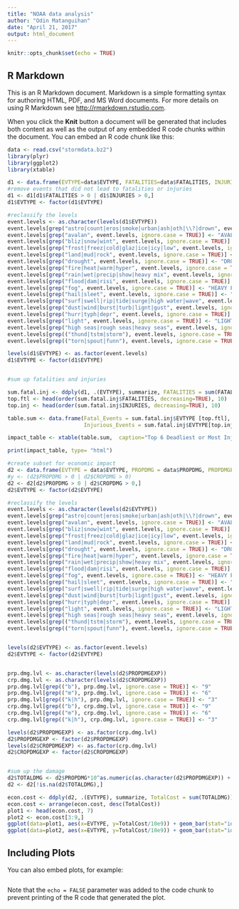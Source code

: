 ---
title: "NOAA data analysis"
author: "Odin Matanguihan"
date: "April 21, 2017"
output: html_document
---

```{r setup, include=FALSE}
knitr::opts_chunk$set(echo = TRUE)
```

## R Markdown

This is an R Markdown document. Markdown is a simple formatting syntax for authoring HTML, PDF, and MS Word documents. For more details on using R Markdown see <http://rmarkdown.rstudio.com>.

When you click the **Knit** button a document will be generated that includes both content as well as the output of any embedded R code chunks within the document. You can embed an R code chunk like this:

```{r}



data <- read.csv("stormdata.bz2")
library(plyr)
library(ggplot2)
library(xtable)

d1 <- data.frame(EVTYPE=data$EVTYPE, FATALITIES=data$FATALITIES, INJURIES=data$INJURIES)
#remove events that did not lead to fatalities or injuries
d1 <- d1[d1$FATALITIES > 0 | d1$INJURIES > 0,]
d1$EVTYPE <- factor(d1$EVTYPE)

#reclassify the levels
event.levels <- as.character(levels(d1$EVTYPE))
event.levels[grep("astro|count|eros|smoke|urban|ash|oth|\\?|drown", event.levels, ignore.case = TRUE)] <- "OTHERS"
event.levels[grep("avalan", event.levels, ignore.case = TRUE)] <- "AVALANCHE"
event.levels[grep("bliz|snow|wint", event.levels, ignore.case = TRUE)] <- "BLIZZARD"
event.levels[grep("frost|freez|cold|glaz|ice|icy|low", event.levels, ignore.case = TRUE)] <- "COLD/FROST"
event.levels[grep("land|mud|rock", event.levels, ignore.case = TRUE)] <- "DEBRIS FLOW"
event.levels[grep("drought", event.levels, ignore.case = TRUE)] <- "DROUGHT"
event.levels[grep("fire|heat|warm|hyper", event.levels, ignore.case = TRUE)] <- "EXCESSIVE HEAT"
event.levels[grep("rain|wet|precip|show|heavy mix", event.levels, ignore.case = TRUE)] <- "EXCESSIVE/HEAVY RAIN"
event.levels[grep("flood|dam|risi", event.levels, ignore.case = TRUE)] <- "FLOOD"
event.levels[grep("fog", event.levels, ignore.case = TRUE)] <- "HEAVY FOG"
event.levels[grep("hail|sleet", event.levels, ignore.case = TRUE)] <- "HAIL"
event.levels[grep("surf|swell|rip|tide|surge|high water|wave", event.levels, ignore.case = TRUE)] <- "HIGH SURF/SWELL"
event.levels[grep("dust|wind|burst|turb|lignt|gust", event.levels, ignore.case = TRUE)] <- "HIGH WIND"
event.levels[grep("hurr|typh|depr", event.levels, ignore.case = TRUE)] <- "HURRICANE"
event.levels[grep("light", event.levels, ignore.case = TRUE)] <- "LIGHTNING"
event.levels[grep("high seas|rough seas|heavy seas", event.levels, ignore.case = TRUE)] <- "MARINE MISHAP"
event.levels[grep(("thund|tstm|storm"), event.levels, ignore.case = TRUE)] <- "THUNDERSTORM"
event.levels[grep(("torn|spout|funn"), event.levels, ignore.case = TRUE)] <- "TORNADO"

levels(d1$EVTYPE) <- as.factor(event.levels)
d1$EVTYPE <- factor(d1$EVTYPE)


#sum up fatalities and injuries

sum.fatal.inj <- ddply(d1, .(EVTYPE), summarize, FATALITIES = sum(FATALITIES), INJURIES = sum(INJURIES))
top.ftl <- head(order(sum.fatal.inj$FATALITIES, decreasing=TRUE), 10)
top.inj <- head(order(sum.fatal.inj$INJURIES, decreasing=TRUE), 10)

table.sum <- data.frame(Fatal_Events = sum.fatal.inj$EVTYPE [top.ftl], Total_Fatalities = sum.fatal.inj$FATALITIES[top.ftl],
                        Injurious_Events = sum.fatal.inj$EVTYPE[top.inj], Total_Injuries = sum.fatal.inj$INJURIES[top.inj])

impact_table <- xtable(table.sum,  caption="Top 6 Deadliest or Most Injurious Weather Events")

print(impact_table, type= "html")

#create subset for economic impact
d2 <- data.frame(EVTYPE = data$EVTYPE, PROPDMG = data$PROPDMG, PROPDMGEXP = data$PROPDMGEXP, CROPDMG = data$CROPDMG, CROPDMGEXP = data$PROPDMGEXP)
#y <- (d2$PROPDMG > 0 | d2$CROPDMG > 0)
d2 <- d2[d2$PROPDMG > 0 | d2$CROPDMG > 0,]
d2$EVTYPE <- factor(d2$EVTYPE)

#reclassify the levels
event.levels <- as.character(levels(d2$EVTYPE))
event.levels[grep("astro|count|eros|smoke|urban|ash|oth|\\?|drown", event.levels, ignore.case = TRUE)] <- "OTHERS"
event.levels[grep("avalan", event.levels, ignore.case = TRUE)] <- "AVALANCHE"
event.levels[grep("bliz|snow|wint", event.levels, ignore.case = TRUE)] <- "BLIZZARD"
event.levels[grep("frost|freez|cold|glaz|ice|icy|low", event.levels, ignore.case = TRUE)] <- "COLD/FROST"
event.levels[grep("land|mud|rock", event.levels, ignore.case = TRUE)] <- "DEBRIS FLOW"
event.levels[grep("drought", event.levels, ignore.case = TRUE)] <- "DROUGHT"
event.levels[grep("fire|heat|warm|hyper", event.levels, ignore.case = TRUE)] <- "EXCESSIVE HEAT"
event.levels[grep("rain|wet|precip|show|heavy mix", event.levels, ignore.case = TRUE)] <- "EXCESSIVE/HEAVY RAIN"
event.levels[grep("flood|dam|risi", event.levels, ignore.case = TRUE)] <- "FLOOD"
event.levels[grep("fog", event.levels, ignore.case = TRUE)] <- "HEAVY FOG"
event.levels[grep("hail|sleet", event.levels, ignore.case = TRUE)] <- "HAIL"
event.levels[grep("surf|swell|rip|tide|surge|high water|wave", event.levels, ignore.case = TRUE)] <- "HIGH SURF/SWELL"
event.levels[grep("dust|wind|burst|turb|lignt|gust", event.levels, ignore.case = TRUE)] <- "HIGH WIND"
event.levels[grep("hurr|typh|depr", event.levels, ignore.case = TRUE)] <- "HURRICANE"
event.levels[grep("light", event.levels, ignore.case = TRUE)] <- "LIGHTNING"
event.levels[grep("high seas|rough seas|heavy seas", event.levels, ignore.case = TRUE)] <- "MARINE MISHAP"
event.levels[grep(("thund|tstm|storm"), event.levels, ignore.case = TRUE)] <- "THUNDERSTORM"
event.levels[grep(("torn|spout|funn"), event.levels, ignore.case = TRUE)] <- "TORNADO"


levels(d2$EVTYPE) <- as.factor(event.levels)
d2$EVTYPE <- factor(d2$EVTYPE)


prp.dmg.lvl <- as.character(levels(d2$PROPDMGEXP))
crp.dmg.lvl <- as.character(levels(d2$CROPDMGEXP))
prp.dmg.lvl[grep(("b"), prp.dmg.lvl, ignore.case = TRUE)] <- "9"
prp.dmg.lvl[grep(("m"), prp.dmg.lvl, ignore.case = TRUE)] <- "6"
prp.dmg.lvl[grep(("k|h"), prp.dmg.lvl, ignore.case = TRUE)] <- "3"
crp.dmg.lvl[grep(("b"), crp.dmg.lvl, ignore.case = TRUE)] <- "9"
crp.dmg.lvl[grep(("m"), crp.dmg.lvl, ignore.case = TRUE)] <- "6"
crp.dmg.lvl[grep(("k|h"), crp.dmg.lvl, ignore.case = TRUE)] <- "3"

levels(d2$PROPDMGEXP) <- as.factor(crp.dmg.lvl)
d2$PROPDMGEXP <- factor(d2$PROPDMGEXP)
levels(d2$CROPDMGEXP) <- as.factor(crp.dmg.lvl)
d2$CROPDMGEXP <- factor(d2$CROPDMGEXP)


#sum up the damage
d2$TOTALDMG <- d2$PROPDMG*10^as.numeric(as.character(d2$PROPDMGEXP)) + d2$CROPDMG*10^as.numeric(as.character(d2$CROPDMGEXP))
d2 <- d2[!is.na(d2$TOTALDMG),]

econ.cost <- ddply(d2, .(EVTYPE), summarize, TotalCost = sum(TOTALDMG))
econ.cost <- arrange(econ.cost, desc(TotalCost))
plot1 <- head(econ.cost, 7)
plot2 <- econ.cost[3:9,]
ggplot(data=plot1, aes(x=EVTYPE, y=TotalCost/10e9)) + geom_bar(stat="identity") + xlab("Event Types") + ylab("Cost in Billions of Dollars") + ggtitle("Cost of Weather Events, 1950-2011")
ggplot(data=plot2, aes(x=EVTYPE, y=TotalCost/10e9)) + geom_bar(stat="identity") + xlab("Event Types") + ylab("Cost in Billions of Dollars") + ggtitle("Cost of Weather Events, 1950-2011")


```

## Including Plots

You can also embed plots, for example:

```{r pressure, echo=FALSE}

```

Note that the `echo = FALSE` parameter was added to the code chunk to prevent printing of the R code that generated the plot.
